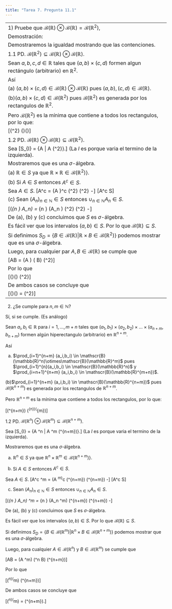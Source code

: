 ```yaml
---
title: "Tarea 7. Pregunta 11.1"
---
```


---------------------------------------------------------------------------------
1) Pruebe que $\mathscr{B}(\mathbb{R})\otimes\mathscr{B}(\mathbb{R}) = \mathscr{B}(\mathbb{R}^2)$, 

Demostración:

Demostraremos la igualdad mostrando que las contenciones.

1.1 PD. $\mathscr{B}(\mathbb{R}^2) \subseteq \mathscr{B}(\mathbb{R})\otimes\mathscr{B}(\mathbb{R})$.

Sean $a,b,c,d \in \mathbb{R}$ tales que $(a,b) \times (c,d)$ formen algun rectángulo (arbitrario) en $\mathbb{R}^2$.

Así 

  (a) $(a,b) \times (c,d) \in \mathscr{B}(\mathbb{R})\otimes\mathscr{B}(\mathbb{R})$ pues $(a,b), (c,d) \in \mathscr{B}(\mathbb{R})$.
  
  (b)$(a,b) \times (c,d) \in \mathscr{B}(\mathbb{R}^2)$ pues $\mathscr{B}(\mathbb{R}^2)$ es generada por los rectangulos de $\mathbb{R}^2$.

Pero $\mathscr{B}(\mathbb{R}^2)$ es la mínima que contiene a todos los rectangulos, por lo que:


\[\mathscr{B}(\mathbb{R}^2) \subseteq \mathscr{B}(\mathbb{R})\otimes\mathscr{B}(\mathbb{R})\]


1.2 PD. $\mathscr{B}(\mathbb{R})\otimes\mathscr{B}(\mathbb{R}) \subseteq \mathscr{B}(\mathbb{R}^2)$.

Sea \[S_{I} = \{A \subseteq \mathbb{R} | A \times \mathbb{R} \in \mathscr{B}(\mathbb{R}^2)\}.\]
(La $I$ es porque varia el termino de la izquierda).


Mostraremos que es una $\sigma$-álgebra.


(a) $\mathbb{R} \in S$ ya que $\mathbb{R} \times \mathbb{R} \in \mathscr{B}(\mathbb{R}^2)\}$.


(b) Si $A \in S$ entonces $A^c \in S$.

Sea $A \in S$.
\[A^c \times \mathbb{R} = (A \times \mathbb{R})^c \in  \mathscr{B}(\mathbb{R}^2) \quad \mbox{(pues } \mathscr{B}(\mathbb{R}^2) \mbox{ es } \sigma-\mbox{álgebra)}\]
\[\therefore A^c \in S\]


(c) Sean $(A_n)_{n \in \mathbb{N}} \in S$ entonces $\cup_{n \in \mathbb{N}} A_n \in S$.

\[(\cup_{n \in \mathbb{N}} A_n) \times \mathbb{R} = \cup_{n \in \mathbb{N}} (A_n \times \mathbb{R}) \in  \mathscr{B}(\mathbb{R}^2) \quad \mbox{(pues } \mathscr{B}(\mathbb{R}^2) \mbox{ es } \sigma-\mbox{álgebra)}\]


De (a), (b) y (c) concluimos que $S$ es $\sigma$-álgebra.


Es fácil ver que los intervalos $(a,b) \in S$. Por lo que $\mathscr{B}(\mathbb{R}) \subseteq S$.


Si definimos $S_D = \{B \in \mathscr{B}(\mathbb{R})| \mathbb{R} \times B \in \mathscr{B}(\mathbb{R}^2)\}$ podemos mostrar que es una $\sigma$-álgebra.


Luego, para cualquier par $A,B \in  \mathscr{B}(\mathbb{R})$ se cumple que

\[A\times B = (A \times \mathbb{R}) \cap (\mathbb{R} \times B) \in  \mathscr{B}(\mathbb{R}^2)\]

Por lo que

\[\mathscr{B}(\mathbb{R})\otimes\mathscr{B}(\mathbb{R}) \subseteq \mathscr{B}(\mathbb{R}^2)\]


De ambos casos se concluye que


\[\mathscr{B}(\mathbb{R})\otimes\mathscr{B}(\mathbb{R}) = \mathscr{B}(\mathbb{R}^2)\]


---------------------------------------------------------------------------------
2) ¿Se cumple para $n,m \in\mathbb{N}$?


Sí, si se cumple. (Es análogo)


Sean $a_i,b_i \in \mathbb{R}$ para $i = 1, \dots, m+n$ tales que $(a_1,b_1) \times (a_2,b_2) \times \dots \times (a_{n+m},b_{n+m})$ formen algún hiperectangulo (arbitrario) en $\mathbb{R}^{n+m}$.

Así 

  (a) $\prod_{i=1}^{n+m}  (a_i,b_i) \in \mathscr{B}(\mathbb{R}^n)\otimes\mathscr{B}(\mathbb{R}^m)$ pues $\prod_{i=1}^{n}(a_i,b_i) \in \mathscr{B}(\mathbb{R}^n)$ y $\prod_{i=n+1}^{n+m} (a_i,b_i) \in \mathscr{B}(\mathbb{R}^{m+n})$.
  
  (b)$\prod_{i=1}^{n+m}  (a_i,b_i) \in \mathscr{B}(\mathbb{R}^{n+m})$ pues $\mathscr{B}(\mathbb{R}^{n+m})$ es generada por los rectangulos de $\mathbb{R}^{n+m}$.

Pero $\mathbb{R}^{n+m}$ es la mínima que contiene a todos los rectangulos, por lo que:


\[\mathscr{B}(\mathbb{R}^{n+m}) \subseteq \mathscr{B}(\mathbb{R}^{n})\otimes\mathscr{B}(\mathbb{R}^{m})\]

1.2 PD. $\mathscr{B}(\mathbb{R}^n)\otimes\mathscr{B}(\mathbb{R}^m) \subseteq \mathscr{B}(\mathbb{R}^{n+m})$.

Sea \[S_{I} = \{A \subseteq \mathbb{R}^n | A \times \mathbb{R}^m \in \mathscr{B}(\mathbb{R}^{n+m})\}.\]
(La $I$ es porque varia el termino de la izquierda).


Mostraremos que es una $\sigma$-álgebra.


(a) $\mathbb{R}^n \in S$ ya que $\mathbb{R}^n \times \mathbb{R}^m \in \mathscr{B}(\mathbb{R}^{n+m})\}$.


(b) Si $A \in S$ entonces $A^c \in S$.

Sea $A \in S$.
\[A^c \times \mathbb{R}^m = (A \times \mathbb{R}^m)^c \in  \mathscr{B}(\mathbb{R}^{n+m}) \quad \mbox{(pues } \mathscr{B}(\mathbb{R}^{n+m}) \mbox{ es } \sigma-\mbox{álgebra)}\]
\[\therefore A^c \in S\]


(c) Sean $(A_n)_{n \in \mathbb{N}} \in S$ entonces $\cup_{n \in \mathbb{N}} A_n \in S$.

\[(\cup_{n \in \mathbb{N}} A_n) \times \mathbb{R}^m = \cup_{n \in \mathbb{N}} (A_n \times \mathbb{R}^m) \in  \mathscr{B}(\mathbb{R}^{n+m}) \quad \mbox{(pues } \mathscr{B}(\mathbb{R}^{n+m}) \mbox{ es } \sigma-\mbox{álgebra)}\]


De (a), (b) y (c) concluimos que $S$ es $\sigma$-álgebra.


Es fácil ver que los intervalos $(a,b) \in S$. Por lo que $\mathscr{B}(\mathbb{R}) \subseteq S$.


Si definimos $S_D = \{B \in \mathscr{B}(\mathbb{R}^m)| \mathbb{R}^n \times B \in \mathscr{B}(\mathbb{R}^{n+m})\}$ podemos mostrar que es una $\sigma$-álgebra.


Luego, para cualquier $A \in \mathscr{B}(\mathbb{R}^n)$ y $B \in \mathscr{B}(\mathbb{R}^m)$ se cumple que


\[A\times B = (A \times \mathbb{R}^m) \cap (\mathbb{R}^n \times B) \in  \mathscr{B}(\mathbb{R}^{n+m})\]

Por lo que

\[\mathscr{B}(\mathbb{R}^n)\otimes\mathscr{B}(\mathbb{R}^m) \subseteq \mathscr{B}(\mathbb{R}^{n+m})\]


De ambos casos se concluye que


\[\mathscr{B}(\mathbb{R}^n)\otimes\mathscr{B}(\mathbb{R}^m) = \mathscr{B}(\mathbb{R}^{n+m}).\]


